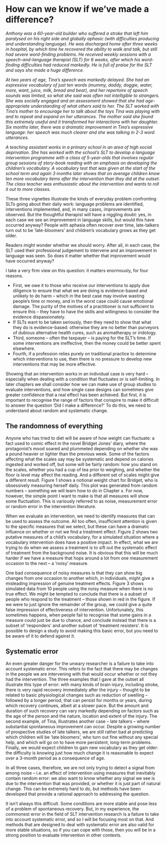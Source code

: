 # How can we know if we've made a difference?

*Anthony was a 60-year-old builder who suffered a stroke that left him paralysed on his right side and globally aphasic (with difficulties producing and understanding language). He was discharged home after three weeks in hospital, by which time he recovered the ability to walk and talk, but still had severe word-finding problems. He received weekly sessions with a speech-and-language therapist (SLT) for 6 weeks, after which his word-finding difficulties had reduced markedly. He is full of praise for the SLT and says she made a huge difference.* 

*At two years of age, Tina's speech was markedly delayed. She had an expressive vocabulary of just ten words (mummy, daddy, doggie, water, more, want, juice, milk, bread and bear), and her repertoire of speech sounds was limited, so what she said was often not intelligible to strangers. She was socially engaged and an assessment showed that she had age-appropriate understanding of what others said to her.  The SLT worked with Tina's mother to encourage her to talk about the toys Tina was playing with and to repeat and expand on her utterances. The mother said she found this extremely useful and it transformed her interactions with her daughter. Six months later, there was a dramatic improvement in Tina's expressive language: her speech was much clearer and she was talking in 2-3 word utterances.* 

*A teaching assistant works in a primary school in an area of high social deprivation. She has worked with the school's SLT to develop a language intervention programme with a class of 5-year-olds that involves regular group sessions of story-book reading with an emphasis on developing the children's vocabulary. A vocabulary test that was given at the start of the school term and again 3 months later shows that on average children know ten more vocabulary items after the intervention than they did at the outset. The class teacher was enthusiastic about the intervention and wants to roll it out to more classes.*

These three vignettes illustrate the kinds of everyday problem confronting SLTs going about their daily work: language problems are identified, interventions implemented, and, in many cases, improvements are observed. But the thoughtful therapist will have a niggling doubt: yes, in each case we see an improvement in language skills, but would this have occurred anyway? People with aphasia often recover over time, late-talkers turn out to be 'late-bloomers' and children's vocabulary grows as they get older. 

Readers might wonder whether we should worry. After all, in each case, the SLT used their professional judgement to intervene and an improvement in language was seen. So does it matter whether that improvement would have occurred anyway?

I take a very firm view on this question: it matters enormously, for four reasons. 

 -	First, we owe it to those who receive our interventions to apply due diligence to ensure that what we are doing is evidence-based and unlikely to do harm – which in the best case may involve wasting people's time or money, and in the worst case could cause emotional damage. The purity of the motives of a practitioner is not sufficient to ensure this – they have to have the skills and willingness to consider the evidence dispassionately.
 -	If SLTs want to be taken seriously, then they need to show that what they do is evidence-based: otherwise they are no better than purveyors of dubious alternative health cures, such as aromatherapy or iridology. 
 -	Third, someone – often the taxpayer – is paying for the SLT's time. If some interventions are ineffective, then the money could be better spent elsewhere. 
-	Fourth, if a profession relies purely on traditional practice to determine which interventions to use, then there is no pressure to develop new interventions that may be more effective.

Showing that an intervention works in an individual case is very hard – especially when dealing with a condition that fluctuates or is self-limiting. In later chapters we shall consider how we can make use of group studies to evaluate interventions, and how single case designs can sometimes give greater confidence that a real effect has been achieved.  But first, it is important to recognise the range of factors that conspire to make it difficult to answer the question 'Did I make a difference?' To do this, we need to understand about random and systematic change.

## The randomness of everything
Anyone who has tried to diet will be aware of how weight can fluctuate: a fact used to comic effect in the novel Bridget Jones' diary, where the protagonist's mood soared and plummeted depending on whether she was a pound heavier or lighter than the previous week. Some of the factors affecting what the scales say may be systematic and depend on calories ingested and worked off, but some will be fairly random: how you stand on the scales, whether you had a cup of tea prior to weighing, and whether the floor is level may affect the reading. And a different set of scales might give a different result. Figure 1 shows a notional weight chart for Bridget, who is obsessively measuring herself daily. This plot was generated from random numbers – something we will learn how to do in Chapter x. For now, however, the simple point I want to make is that all measures will show some fluctuation. This is variously referred to as noise, measurement error or random error in the intervention literature.

When we evaluate an intervention, we need to identify measures that can be used to assess the outcome. All too often, insufficient attention is given to the specific measures that we select, but these can have a dramatic influence on whether or not we find a treatment effect. Figure 2 shows two putative measures of a child's vocabulary, for a simulated situation where a vocabulary intervention does have a positive impact. In effect, what we are trying to do when we assess a treatment is to sift out the systematic effect of treatment from the background noise. It is obvious that this will be much harder if we have a measure that hops around a lot from one measurement occasion to the next – a 'noisy' measure. 

One bad consequence of noisy measures is that they can show big changes from one occasion to another which, in individuals, might give a misleading impression of genuine treatment effects. Figure 3 shows simulated data from 10 people using the noisy measure when there is no true effect. We might be tempted to conclude that there is a subset of people who respond to the treatment – those shown in red in the figure. If we were to just ignore the remainder of the group, we could give a quite false impression of effectiveness of intervention. Unfortunately, this sometimes happens, when people fail to recognise that some gains in a measure could just be due to chance, and conclude instead that there is a subset of 'responders' and another subset of 'treatment resisters'. It is possible to design a study to avoid making this basic error, but you need to be aware of it to defend against it.

## Systematic error

An even greater danger for the unwary researcher is a failure to take into account systematic error. This refers to the fact that there may be changes in the people we are intervening with that would occur whether or not they had the intervention. The three examples that I gave at the outset all illustrate this type of error: with many kinds of brain injury, including stroke, there is very rapid recovery immediately after the injury – thought to be related to basic physiological changes such as reduction of swelling – followed by a longer period, that can persist for months or years, during which recovery continues, albeit at a slower pace. But the amount and duration of such recovery can vary markedly depending on factors such as the age of the person and the nature, location and extent of the injury.  The second example, of Tina, illustrates another case – late talkers – where substantial spontaneous improvement can occur. Despite a growing number of prospective studies of late talkers, we are still rather bad at predicting which children will be 'late bloomers', who turn out fine without any special help, and which will go on to have more persistent, long-term problems. Finally, we would expect children to gain new vocabulary as they get older: the difficulty is knowing just how much change it is reasonable to expect over a 3-month period as a consequence of age.

In all three cases, therefore, we are not only trying to detect a signal from among noise – i.e. an effect of intervention using measures that inevitably contain random error: we also want to know whether any signal we see is due to the intervention that was provided, or whether it is just part of natural change. This can be extremely hard to do, but methods have been developed that provide a rational approach to addressing the question.

It isn't always this difficult. Some conditions are more stable and pose less of a problem of spontaneous recovery. But, in my experience, the commonest error in the field of SLT intervention research is a failure to take into account systematic error, and so I will be focusing most on that. And methods that are designed to deal with systematic error are also valid for more stable situations, so if you can cope with those, then you will be in a strong position to evaluate intervention in other contexts.
